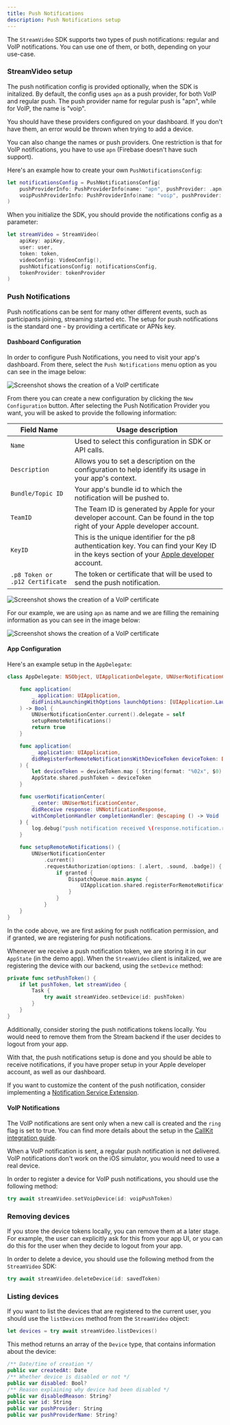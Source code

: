 ```yaml
---
title: Push Notifications
description: Push Notifications setup
---
```


The `StreamVideo` SDK supports two types of push notifications: regular and VoIP notifications. You can use one of them, or both, depending on your use-case.

### StreamVideo setup

The push notification config is provided optionally, when the SDK is initalized. By default, the config uses `apn` as a push provider, for both VoIP and regular push. The push provider name for regular push is "apn", while for VoIP, the name is "voip".

You should have these providers configured on your dashboard. If you don't have them, an error would be thrown when trying to add a device.

You can also change the names or push providers. One restriction is that for VoIP notifications, you have to use `apn` (Firebase doesn't have such support).

Here's an example how to create your own `PushNotificationsConfig`:

```swift
let notificationsConfig = PushNotificationsConfig(
    pushProviderInfo: PushProviderInfo(name: "apn", pushProvider: .apn),
    voipPushProviderInfo: PushProviderInfo(name: "voip", pushProvider: .apn)
)
```

When you initialize the SDK, you should provide the notifications config as a parameter:

```swift
let streamVideo = StreamVideo(
    apiKey: apiKey,
    user: user,
    token: token,
    videoConfig: VideoConfig(),
    pushNotificationsConfig: notificationsConfig,
    tokenProvider: tokenProvider
)
```

### Push Notifications

Push notifications can be sent for many other different events, such as participants joining, streaming started etc. The setup for push notifications is the standard one - by providing a certificate or APNs key.

#### Dashboard Configuration
In order to configure Push Notifications, you need to visit your app's dashboard. From there, select the `Push Notifications` menu option as you can see in the image below:

![Screenshot shows the creation of a VoIP certificate](../assets/push-notifications-dashboard-menu.png)

From there you can create a new configuration by clicking the `New Configuration` button. After selecting the Push Notification Provider you want, you will be asked to provide the following information:

| Field Name | Usage description |
|---|---|
| `Name` | Used to select this configuration in SDK or API calls. |
| `Description` | Allows you to set a description on the configuration to help identify its usage in your app's context. |
| `Bundle/Topic ID` | Your app's bundle id to which the notification will be pushed to. |
| `TeamID` | The Team ID is generated by Apple for your developer account. Can be found in the top right of your Apple developer account. |
| `KeyID` | This is the unique identifier for the p8 authentication key. You can find your Key ID in the keys section of your [Apple developer](https://developer.apple.com/account/) account. |
| `.p8 Token or .p12 Certificate` | The token or certificate that will be used to send the push notification. |

![Screenshot shows the creation of a VoIP certificate](../assets/developer-console-teamid-keyid-location.png)

For our example, we are using `apn` as name and we are filling the remaining information as you can see in the image below:

![Screenshot shows the creation of a VoIP certificate](../assets/regular-push-configuration-example.png)

#### App Configuration

Here's an example setup in the `AppDelegate`:

```swift
class AppDelegate: NSObject, UIApplicationDelegate, UNUserNotificationCenterDelegate {

    func application(
        _ application: UIApplication,
        didFinishLaunchingWithOptions launchOptions: [UIApplication.LaunchOptionsKey: Any]? = nil
    ) -> Bool {
        UNUserNotificationCenter.current().delegate = self
        setupRemoteNotifications()
        return true
    }

    func application(
        _ application: UIApplication,
        didRegisterForRemoteNotificationsWithDeviceToken deviceToken: Data
    ) {
        let deviceToken = deviceToken.map { String(format: "%02x", $0) }.joined()
        AppState.shared.pushToken = deviceToken
    }

    func userNotificationCenter(
        _ center: UNUserNotificationCenter,
        didReceive response: UNNotificationResponse,
        withCompletionHandler completionHandler: @escaping () -> Void
    ) {
        log.debug("push notification received \(response.notification.request.content)")
    }

    func setupRemoteNotifications() {
        UNUserNotificationCenter
            .current()
            .requestAuthorization(options: [.alert, .sound, .badge]) { granted, _ in
                if granted {
                    DispatchQueue.main.async {
                        UIApplication.shared.registerForRemoteNotifications()
                    }
                }
            }
    }
}
```

In the code above, we are first asking for push notification permission, and if granted, we are registering for push notifications.

Whenever we receive a push notification token, we are storing it in our `AppState` (in the demo app). When the `StreamVideo` client is initalized, we are registering the device with our backend, using the `setDevice` method:

```swift
private func setPushToken() {
    if let pushToken, let streamVideo {
        Task {
            try await streamVideo.setDevice(id: pushToken)
        }
    }
}
```

Additionally, consider storing the push notifications tokens locally. You would need to remove them from the Stream backend if the user decides to logout from your app.

With that, the push notifications setup is done and you should be able to receive notifications, if you have proper setup in your Apple developer account, as well as our dashboard.

If you want to customize the content of the push notification, consider implementing a [Notification Service Extension](https://developer.apple.com/documentation/usernotifications/modifying_content_in_newly_delivered_notifications).

#### VoIP Notifications

The VoIP notifications are sent only when a new call is created and the `ring` flag is set to true. You can find more details about the setup in the [CallKit integration guide](./03-callkit-integration.mdx).

When a VoIP notification is sent, a regular push notification is not delivered. VoIP notifications don't work on the iOS simulator, you would need to use a real device.

In order to register a device for VoIP push notifications, you should use the following method:

```swift
try await streamVideo.setVoipDevice(id: voipPushToken)
```

### Removing devices

If you store the device tokens locally, you can remove them at a later stage. For example, the user can explicitly ask for this from your app UI, or you can do this for the user when they decide to logout from your app.

In order to delete a device, you should use the following method from the `StreamVideo` SDK:

```swift
try await streamVideo.deleteDevice(id: savedToken)
```

### Listing devices

If you want to list the devices that are registered to the current user, you should use the `listDevices` method from the `StreamVideo` object:

```swift
let devices = try await streamVideo.listDevices()
```

This method returns an array of the `Device` type, that contains information about the device:

```swift
/** Date/time of creation */
public var createdAt: Date
/** Whether device is disabled or not */
public var disabled: Bool?
/** Reason explaining why device had been disabled */
public var disabledReason: String?
public var id: String
public var pushProvider: String
public var pushProviderName: String?
```
